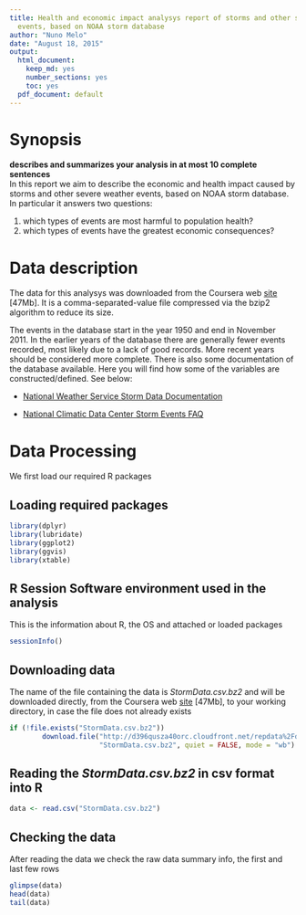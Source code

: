 ```yaml
---
title: Health and economic impact analysys report of storms and other severe weather
  events, based on NOAA storm database
author: "Nuno Melo"
date: "August 18, 2015"
output:
  html_document:
    keep_md: yes
    number_sections: yes
    toc: yes
  pdf_document: default
---
```


# Synopsis  
**describes and summarizes your analysis in at most 10 complete sentences**  
In this report we aim to describe the economic and health impact caused by storms and other severe weather events, based on NOAA storm database. In particular it answers two questions:  

1. which types of events are most harmful to population health?
2. which types of events have the greatest economic consequences?

# Data description
The data for this analysys was downloaded from the Coursera web [site](https://d396qusza40orc.cloudfront.net/repdata%2Fdata%2FStormData.csv.bz2in) [47Mb]. It is a comma-separated-value file compressed via the bzip2 algorithm to reduce its size.

The events in the database start in the year 1950 and end in November 2011. In the earlier years of the database there are generally fewer events recorded, most likely due to a lack of good records. More recent years should be considered more complete. There is also some documentation of the database available. Here you will find how some of the variables are constructed/defined. See below:  

* [National Weather Service Storm Data Documentation](https://d396qusza40orc.cloudfront.net/repdata%2Fpeer2_doc%2Fpd01016005curr.pdf)

*  [National Climatic Data Center Storm Events FAQ](https://d396qusza40orc.cloudfront.net/repdata%2Fpeer2_doc%2FNCDC%20Storm%20Events-FAQ%20Page.pdf)

# Data Processing  
We first load our required R packages

## Loading required packages
```r
library(dplyr)
library(lubridate)
library(ggplot2)
library(ggvis)
library(xtable)
```

## R Session Software environment used in the analysis
This is the information about R, the OS and attached or loaded packages
```r
sessionInfo()
```

## Downloading data
The name of the file containing the data is *StormData.csv.bz2* and will be downloaded directly, from the Coursera web [site](https://d396qusza40orc.cloudfront.net/repdata%2Fdata%2FStormData.csv.bz2in) [47Mb], to your working directory, in case the file does not already exists


```r
if (!file.exists("StormData.csv.bz2"))
        download.file("http://d396qusza40orc.cloudfront.net/repdata%2Fdata%2FStormData.csv.bz2",
                      "StormData.csv.bz2", quiet = FALSE, mode = "wb")

```

## Reading the *StormData.csv.bz2* in csv format into R
```r

data <- read.csv("StormData.csv.bz2")
```

## Checking the data 
After reading the data we check the raw data summary info, the first and last few rows 
```r
glimpse(data)
head(data) 
tail(data)
```






